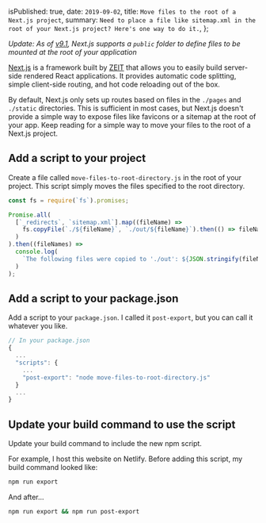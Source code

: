 
  isPublished: true,
  date: `2019-09-02`,
  title: `Move files to the root of a Next.js project`,
  summary: `Need to place a file like sitemap.xml in the root of your Next.js project? Here's one way to do it.`,
};


_Update: As of [v9.1](https://nextjs.org/blog/next-9-1), Next.js supports a `public` folder to define files to be mounted at the root of your application_

[Next.js](https://nextjs.org) is a framework built by [ZEIT](https://zeit.co) that allows you to easily build server-side rendered React applications. It provides automatic code splitting, simple client-side routing, and hot code reloading out of the box.

By default, Next.js only sets up routes based on files in the `./pages` and `./static` directories. This is sufficient in most cases, but Next.js doesn't provide a simple way to expose files like favicons or a sitemap at the root of your app. Keep reading for a simple way to move your files to the root of a Next.js project.

## Add a script to your project

Create a file called `move-files-to-root-directory.js` in the root of your project. This script simply moves the files specified to the root directory.

```javascript
const fs = require(`fs`).promises;

Promise.all(
  [`_redirects`, `sitemap.xml`].map((fileName) =>
    fs.copyFile(`./${fileName}`, `./out/${fileName}`).then(() => fileName)
  )
).then((fileNames) =>
  console.log(
    `The following files were copied to './out': ${JSON.stringify(fileNames)}`
  )
);
```

## Add a script to your package.json

Add a script to your `package.json`. I called it `post-export`, but you can call it whatever you like.

```javascript
// In your package.json
{
  ...
  "scripts": {
    ...
    "post-export": "node move-files-to-root-directory.js"
  }
  ...
}
```

## Update your build command to use the script

Update your build command to include the new npm script.

For example, I host this website on Netlify. Before adding this script, my build command looked like:

```bash
npm run export
```

And after...

```bash
npm run export && npm run post-export
```
